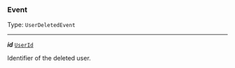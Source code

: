 


### Event

Type: `UserDeletedEvent`

---

***id*** [`UserId`](#userid)

Identifier of the deleted user.


